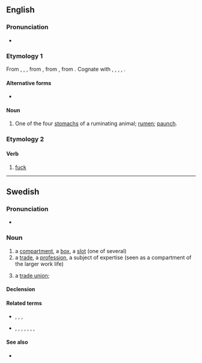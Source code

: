 ==English==

===Pronunciation===
* {{rhymes|en|æk}}

===Etymology 1===
From {{inh|en|enm|*fak}}, {{m|enm|fec}}, {{m|enm|fæc||space, compartment}}, from {{inh|en|ang|fæc||space of time, while, division, interval; period of five years, lustrum}}, from {{inh|en|gem-pro|*faką||division, department, space}}, from {{der|gem-pro|ine-pro|*peh₂ǵ-|t=to fit, fasten, fix}}. Cognate with {{cog|fy|fek}}, {{cog|nl|vak||section, compartment}}, {{cog|de|Fach||compartment}}, {{cog|sv|fack||compartment, box, department}}, {{cog|la|pangō||fasten, fix}}.

====Alternative forms====
* {{l|en|fec}} {{qualifier|obsolete}}

====Noun====
{{en-noun}}

# {{lb|en|UK|_|dialectal}} One of the four [[stomach]]s of a ruminating animal; [[rumen]]; [[paunch]].

===Etymology 2===

====Verb====
{{en-verb}}

# {{lb|en|UK|pronunciation spelling|Cockney}} [[fuck]]

----

==Swedish==

===Pronunciation===
* {{audio|sv|Sv-fack.ogg|audio}}

===Noun===
{{sv-noun|n}}

# a [[compartment]], a [[box]], a [[slot]] (one of several)
# a [[trade]], a [[profession]], a subject of expertise (seen as a compartment of the larger work life)
# {{lb|sv|informal}} a [[trade union]]; {{clipping of|sv|fackförening}}

====Declension====
{{sv-infl-noun-n-zero}}

====Related terms====
* {{sense|compartment}} {{l|sv|bankfack}}, {{l|sv|frysfack}}, {{l|sv|handskfack}}, {{l|sv|postfack}}
* {{sense|trade}} {{l|sv|fackansluten}}, {{l|sv|fackidiot}}, {{l|sv|facklitteratur}}, {{l|sv|fackombud}}, {{l|sv|fackspråk}}, {{l|sv|fackförbund}}, {{l|sv|fackförening}}, {{l|sv|facklig}}

====See also====
* {{l|sv|placera någon i ett fack}}